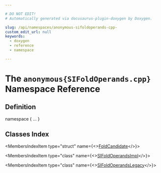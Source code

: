```yaml
---

# DO NOT EDIT!
# Automatically generated via docusaurus-plugin-doxygen by Doxygen.

slug: /api/namespaces/anonymous-sifoldoperands-cpp-
custom_edit_url: null
keywords:
  - doxygen
  - reference
  - namespace

---
```





# The `anonymous{SIFoldOperands.cpp}` Namespace Reference

<DoxygenPage pluginConfig={pluginConfig}>



## Definition

<CodeBlock>namespace &#123; ... &#125;</CodeBlock>

## Classes Index

<MembersIndex>

<MembersIndexItem
  type="struct"
  name={<><a href="/docs/api/structs/anonymous-namespace-sifoldoperands-cpp-/foldcandidate">FoldCandidate</a></>}>
</MembersIndexItem>

<MembersIndexItem
  type="class"
  name={<><a href="/docs/api/classes/anonymous-namespace-sifoldoperands-cpp-/sifoldoperandsimpl">SIFoldOperandsImpl</a></>}>
</MembersIndexItem>

<MembersIndexItem
  type="class"
  name={<><a href="/docs/api/classes/anonymous-namespace-sifoldoperands-cpp-/sifoldoperandslegacy">SIFoldOperandsLegacy</a></>}>
</MembersIndexItem>

</MembersIndex>


</DoxygenPage>
